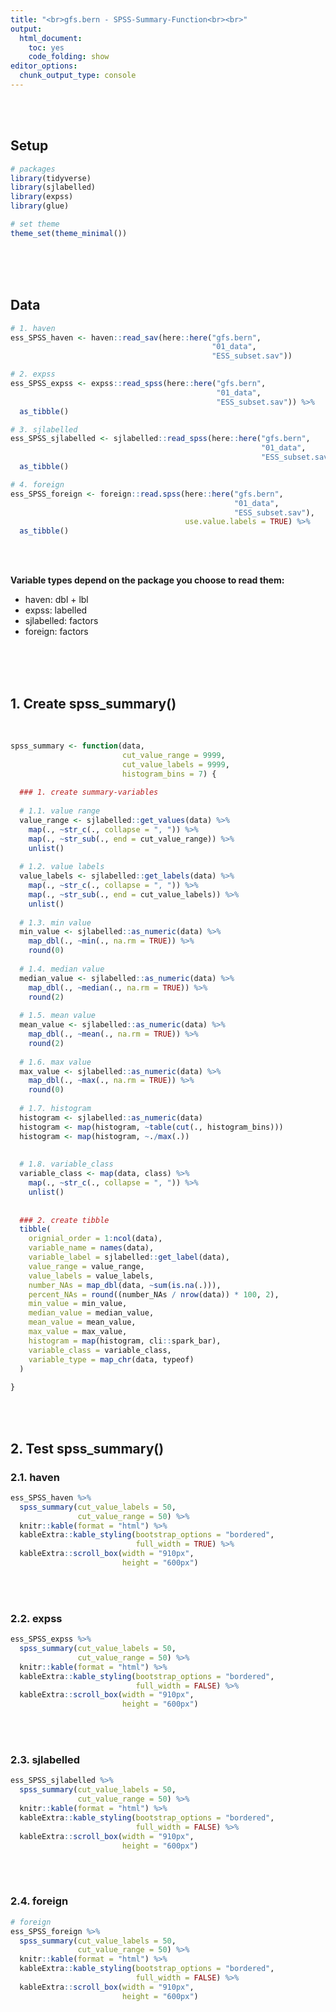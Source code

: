 ```yaml
---
title: "<br>gfs.bern - SPSS-Summary-Function<br><br>"
output: 
  html_document:
    toc: yes
    code_folding: show
editor_options: 
  chunk_output_type: console
---
```


\
\


## Setup
```r
# packages
library(tidyverse)
library(sjlabelled)
library(expss)
library(glue)

# set theme
theme_set(theme_minimal())
```

\
\
\

## Data
```r
# 1. haven
ess_SPSS_haven <- haven::read_sav(here::here("gfs.bern",
                                             "01_data",
                                             "ESS_subset.sav"))

# 2. expss
ess_SPSS_expss <- expss::read_spss(here::here("gfs.bern",
                                              "01_data",
                                              "ESS_subset.sav")) %>% 
  as_tibble()

# 3. sjlabelled
ess_SPSS_sjlabelled <- sjlabelled::read_spss(here::here("gfs.bern",
                                                        "01_data",
                                                        "ESS_subset.sav")) %>% 
  as_tibble()

# 4. foreign
ess_SPSS_foreign <- foreign::read.spss(here::here("gfs.bern",
                                                  "01_data",
                                                  "ESS_subset.sav"),
                                       use.value.labels = TRUE) %>% 
  as_tibble()
```

\
\

**Variable types depend on the package you choose to read them:**

* haven: dbl + lbl
* expss: labelled
* sjlabelled: factors
* foreign: factors

\
\
\

## 1. Create spss_summary()

\
```r

spss_summary <- function(data,
                         cut_value_range = 9999,
                         cut_value_labels = 9999,
                         histogram_bins = 7) {
  
  ### 1. create summary-variables
  
  # 1.1. value range
  value_range <- sjlabelled::get_values(data) %>% 
    map(., ~str_c(., collapse = ", ")) %>% 
    map(., ~str_sub(., end = cut_value_range)) %>%
    unlist()
  
  # 1.2. value labels
  value_labels <- sjlabelled::get_labels(data) %>% 
    map(., ~str_c(., collapse = ", ")) %>% 
    map(., ~str_sub(., end = cut_value_labels)) %>% 
    unlist() 
  
  # 1.3. min value
  min_value <- sjlabelled::as_numeric(data) %>% 
    map_dbl(., ~min(., na.rm = TRUE)) %>% 
    round(0)
  
  # 1.4. median value
  median_value <- sjlabelled::as_numeric(data) %>% 
    map_dbl(., ~median(., na.rm = TRUE)) %>% 
    round(2)
  
  # 1.5. mean value
  mean_value <- sjlabelled::as_numeric(data) %>% 
    map_dbl(., ~mean(., na.rm = TRUE)) %>% 
    round(2)
  
  # 1.6. max value
  max_value <- sjlabelled::as_numeric(data) %>% 
    map_dbl(., ~max(., na.rm = TRUE)) %>% 
    round(0)
  
  # 1.7. histogram
  histogram <- sjlabelled::as_numeric(data)
  histogram <- map(histogram, ~table(cut(., histogram_bins)))
  histogram <- map(histogram, ~./max(.))
  
  
  # 1.8. variable_class
  variable_class <- map(data, class) %>% 
    map(., ~str_c(., collapse = ", ")) %>% 
    unlist()
  
  
  ### 2. create tibble
  tibble(
    orignial_order = 1:ncol(data),
    variable_name = names(data),
    variable_label = sjlabelled::get_label(data),
    value_range = value_range,
    value_labels = value_labels,
    number_NAs = map_dbl(data, ~sum(is.na(.))),
    percent_NAs = round((number_NAs / nrow(data)) * 100, 2),
    min_value = min_value,
    median_value = median_value,
    mean_value = mean_value,
    max_value = max_value,
    histogram = map(histogram, cli::spark_bar),
    variable_class = variable_class,
    variable_type = map_chr(data, typeof)
  )
  
}

```

\
\

## 2. Test spss_summary()

### 2.1. haven
```r
ess_SPSS_haven %>% 
  spss_summary(cut_value_labels = 50,
               cut_value_range = 50) %>% 
  knitr::kable(format = "html") %>% 
  kableExtra::kable_styling(bootstrap_options = "bordered", 
                            full_width = TRUE) %>% 
  kableExtra::scroll_box(width = "910px", 
                         height = "600px")
```

\
\

### 2.2. expss
```r
ess_SPSS_expss %>%
  spss_summary(cut_value_labels = 50,
               cut_value_range = 50) %>% 
  knitr::kable(format = "html") %>% 
  kableExtra::kable_styling(bootstrap_options = "bordered", 
                            full_width = FALSE) %>% 
  kableExtra::scroll_box(width = "910px", 
                         height = "600px")
```

\
\

### 2.3. sjlabelled
```r
ess_SPSS_sjlabelled %>% 
  spss_summary(cut_value_labels = 50,
               cut_value_range = 50) %>% 
  knitr::kable(format = "html") %>% 
  kableExtra::kable_styling(bootstrap_options = "bordered", 
                            full_width = FALSE) %>% 
  kableExtra::scroll_box(width = "910px", 
                         height = "600px")
```

\
\

### 2.4. foreign
```r
# foreign
ess_SPSS_foreign %>% 
  spss_summary(cut_value_labels = 50,
               cut_value_range = 50) %>% 
  knitr::kable(format = "html") %>% 
  kableExtra::kable_styling(bootstrap_options = "bordered", 
                            full_width = FALSE) %>% 
  kableExtra::scroll_box(width = "910px", 
                         height = "600px")
```

\
\